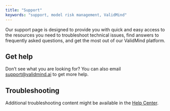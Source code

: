 ```yaml
---
title: "Support"
keywords: "support, model risk management, ValidMind"
---
```


Our support page is designed to provide you with quick and easy access to the resources you need to troubleshoot technical issues, find answers to frequently asked questions, and get the most out of our ValidMind platform.

## Get help 

Don't see what you are looking for? You can also email [support@validmind.ai](support@validmind.ai) to get more help.

<!--- ZenDesk support email --->

## Troubleshooting

Additional troubleshooting content might be available in the [Help Center](https://support.validmind.com/).